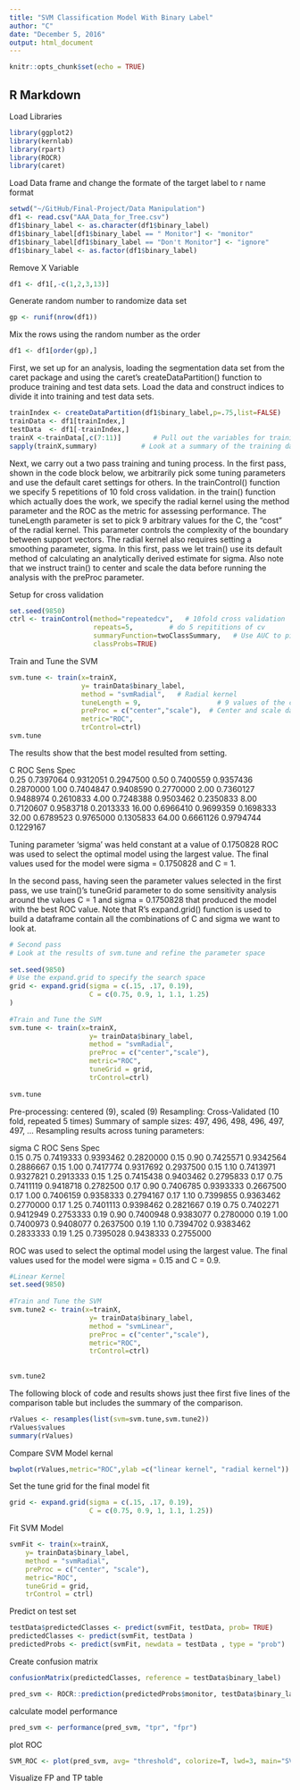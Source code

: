 ```yaml
---
title: "SVM Classification Model With Binary Label"
author: "C"
date: "December 5, 2016"
output: html_document
---
```


```r
knitr::opts_chunk$set(echo = TRUE)
```

## R Markdown

Load Libraries
```r
library(ggplot2)
library(kernlab)
library(rpart)
library(ROCR)
library(caret)
```

Load Data frame and change the formate of the target label to r name format

```r
setwd("~/GitHub/Final-Project/Data Manipulation")
df1 <- read.csv("AAA_Data_for_Tree.csv")
df1$binary_label <- as.character(df1$binary_label)
df1$binary_label[df1$binary_label == " Monitor"] <- "monitor"
df1$binary_label[df1$binary_label == "Don't Monitor"] <- "ignore"
df1$binary_label <- as.factor(df1$binary_label)

```

Remove X Variable

```r

df1 <- df1[,-c(1,2,3,13)]
```

Generate random number to randomize data set

```r
gp <- runif(nrow(df1))

```

Mix the rows using the random number as the order

```r

df1 <- df1[order(gp),]

```


First, we set up for an analysis, loading the segmentation data set from the caret package and using the caret's createDataPartition() function to produce training and test data sets. Load the data and construct indices to divide it into training and test data sets.

```r
trainIndex <- createDataPartition(df1$binary_label,p=.75,list=FALSE)
trainData <- df1[trainIndex,]
testData  <- df1[-trainIndex,]
trainX <-trainData[,c(7:11)]        # Pull out the variables for training
sapply(trainX,summary)           # Look at a summary of the training data
```
Next, we carry out a two pass training and tuning process. In the first pass, shown in the code block below, we arbitrarily pick some tuning parameters and use the default caret settings for others. In the trainControl() function we specify 5 repetitions of 10 fold cross validation. in the train() function which actually does the work, we specify the radial kernel using the method parameter and the ROC as the metric for assessing performance. The tuneLength parameter is set to pick 9 arbitrary values for the C, the "cost" of the radial kernel. This parameter controls the complexity of the boundary between support vectors. The radial kernel also requires setting a smoothing parameter, sigma. In this first, pass we let train() use its default method of calculating an analytically derived estimate for sigma. Also note that we instruct train() to center and scale the data before running the analysis with the preProc parameter.


Setup for cross validation

```r
set.seed(9850)
ctrl <- trainControl(method="repeatedcv",   # 10fold cross validation
                     repeats=5,		    # do 5 repititions of cv
                     summaryFunction=twoClassSummary,	# Use AUC to pick the best model
                     classProbs=TRUE)
```
Train and Tune the SVM

```r
svm.tune <- train(x=trainX,
                  y= trainData$binary_label,
                  method = "svmRadial",   # Radial kernel
                  tuneLength = 9,					# 9 values of the cost function
                  preProc = c("center","scale"),  # Center and scale data
                  metric="ROC",
                  trControl=ctrl)
svm.tune
```

The results show that the best model resulted from setting.

 
 C      ROC        Sens       Spec     
   0.25  0.7397064  0.9312051  0.2947500
   0.50  0.7400559  0.9357436  0.2870000
   1.00  0.7404847  0.9408590  0.2770000
   2.00  0.7360127  0.9488974  0.2610833
   4.00  0.7248388  0.9503462  0.2350833
   8.00  0.7120607  0.9583718  0.2013333
  16.00  0.6966410  0.9699359  0.1698333
  32.00  0.6789523  0.9765000  0.1305833
  64.00  0.6661126  0.9794744  0.1229167

Tuning parameter 'sigma' was held constant at a value of 0.1750828
ROC was used to select the optimal model using  the largest value.
The final values used for the model were sigma = 0.1750828 and C = 1. 

In the second pass, having seen the parameter values selected in the first pass, we use train()'s tuneGrid parameter to do some sensitivity analysis around the values C = 1 and sigma = 0.1750828 that produced the model with the best ROC value. Note that R's expand.grid() function is used to build a dataframe contain all the combinations of C and sigma we want to look at.

```r
# Second pass
# Look at the results of svm.tune and refine the parameter space
 
set.seed(9850)
# Use the expand.grid to specify the search space	
grid <- expand.grid(sigma = c(.15, .17, 0.19),
                    C = c(0.75, 0.9, 1, 1.1, 1.25)
)
 
#Train and Tune the SVM
svm.tune <- train(x=trainX,
                    y= trainData$binary_label,
                    method = "svmRadial",
                    preProc = c("center","scale"),
                    metric="ROC",
                    tuneGrid = grid,
                    trControl=ctrl)
 
svm.tune

```
Pre-processing: centered (9), scaled (9) 
Resampling: Cross-Validated (10 fold, repeated 5 times) 
Summary of sample sizes: 497, 496, 498, 496, 497, 497, ... 
Resampling results across tuning parameters:

  sigma  C     ROC        Sens       Spec     
  0.15   0.75  0.7419333  0.9393462  0.2820000
  0.15   0.90  0.7425571  0.9342564  0.2886667
  0.15   1.00  0.7417774  0.9317692  0.2937500
  0.15   1.10  0.7413971  0.9327821  0.2913333
  0.15   1.25  0.7415438  0.9403462  0.2795833
  0.17   0.75  0.7411119  0.9418718  0.2782500
  0.17   0.90  0.7406785  0.9393333  0.2667500
  0.17   1.00  0.7406159  0.9358333  0.2794167
  0.17   1.10  0.7399855  0.9363462  0.2770000
  0.17   1.25  0.7401113  0.9398462  0.2821667
  0.19   0.75  0.7402271  0.9412949  0.2753333
  0.19   0.90  0.7400948  0.9383077  0.2780000
  0.19   1.00  0.7400973  0.9408077  0.2637500
  0.19   1.10  0.7394702  0.9383462  0.2833333
  0.19   1.25  0.7395028  0.9438333  0.2755000

ROC was used to select the optimal model using  the largest value.
The final values used for the model were sigma = 0.15 and C = 0.9. 

```r
#Linear Kernel
set.seed(9850)                     
 
#Train and Tune the SVM
svm.tune2 <- train(x=trainX,
                    y= trainData$binary_label,
                    method = "svmLinear",
                    preProc = c("center","scale"),
                    metric="ROC",
                    trControl=ctrl)	
 
 
svm.tune2
```
The following block of code and results shows just thee first five lines of the comparison table but includes the summary of the comparison.

```r
rValues <- resamples(list(svm=svm.tune,svm.tune2))
rValues$values
summary(rValues)
```
Compare SVM Model kernal

```r
bwplot(rValues,metric="ROC",ylab =c("linear kernel", "radial kernel"))

```
Set the tune grid for the final model fit
```r
grid <- expand.grid(sigma = c(.15, .17, 0.19),
                    C = c(0.75, 0.9, 1, 1.1, 1.25))
```

Fit SVM Model 

```r
svmFit <- train(x=trainX,
    y= trainData$binary_label,
    method = "svmRadial",
    preProc = c("center", "scale"),
    metric="ROC",
    tuneGrid = grid,
    trControl = ctrl)


```
Predict on test set

```r
testData$predictedClasses <- predict(svmFit, testData, prob= TRUE)
predictedClasses <- predict(svmFit, testData )
predictedProbs <- predict(svmFit, newdata = testData , type = "prob")
```

Create confusion matrix
```r
confusionMatrix(predictedClasses, reference = testData$binary_label)

```

```r
pred_svm <- ROCR::prediction(predictedProbs$monitor, testData$binary_label)
```
calculate model performance
```r
pred_svm <- performance(pred_svm, "tpr", "fpr")
```
plot ROC
```r
SVM_ROC <- plot(pred_svm, avg= "threshold", colorize=T, lwd=3, main="SVM Binary Label ROC Curve")
```
Visualize FP and TP table
